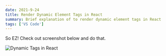 ```yaml
---
date: 2021-9-24
title: Render Dynamic Element Tags in React
summary: Brief explanation of to render dynamic element tags in React
tags: ['VS Code']
---
```


So EZ! Check out screenshot below and do that.

![Dynamic Tags in React](/static/images/content/react-dynamic-tags.png)